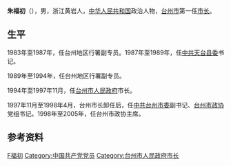{{unreferenced|time=2019-01-19T09:19:41+00:00}}
'''朱福初'''（{{bd|1941年|||catIdx=Z}}），男，浙江黄岩人，[[中华人民共和国|中华人民共和国]]政治人物，[[台州市|台州市]]第一任[[市长|市长]]。

== 生平 ==
1983年至1987年，任台州地区行署副专员。1987年至1989年，任[[中共天台县委|中共天台县委]]书记。

1989年至1994年，任台州地区行署副专员。

1994年至1997年11月，任[[台州市人民政府|台州市人民政府]]市长。

1997年11月至1998年4月，台州市长卸任后，任[[中共台州市委|中共台州市委]]副书记、[[台州市政协|台州市政协]]党组书记。1998年至2005年，任台州市政协主席。

== 参考资料 ==
{{reflist}}

{{Authority control}}
{{DEFAULTSORT:Zhu朱}}
[[Category:朱姓|F福初]]
[[Category:中国共产党党员|Category:中国共产党党员]]
[[Category:台州市人民政府市长|Category:台州市人民政府市长]]